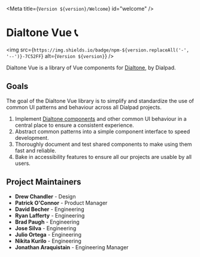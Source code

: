 
<Meta title={`Version ${version}/Welcome`} id="welcome" />

<LogoContainer>
  <Logo className="example-doc__image" src="https://storage.googleapis.com/dialpad_static/dialtone/dialpad_logo.svg" />
</LogoContainer>

# Dialtone Vue 📞

<img src={`https://img.shields.io/badge/npm-${version.replaceAll('-', '--')}-7C52FF`} alt={`Version ${version}`} />

<Subtitle>
  Dialtone Vue is a library of Vue components for <a class="d-link" href="https://dialpad.design/">Dialtone</a>, by Dialpad.
</Subtitle>

## Goals

The goal of the Dialtone Vue library is to simplify and standardize the use of common UI patterns and behaviour across all
Dialpad projects.

1. Implement [Dialtone components][dt-components] and other common UI behaviour in
   a central place to ensure a consistent experience.
2. Abstract common patterns into a simple component interface to speed development.
3. Thoroughly document and test shared components to make using them fast and reliable.
4. Bake in accessibility features to ensure all our projects are usable by all users.

## Project Maintainers

- **Drew Chandler** - Design
- **Patrick O'Connor** - Product Manager
- **David Becher** - Engineering
- **Ryan Lafferty** - Engineering
- **Brad Paugh** - Engineering
- **Jose Silva** - Engineering
- **Julio Ortega** - Engineering
- **Nikita Kurilo** - Engineering
- **Jonathan Araquistain** - Engineering Manager

[dt-components]: https://dialpad.design/components/
